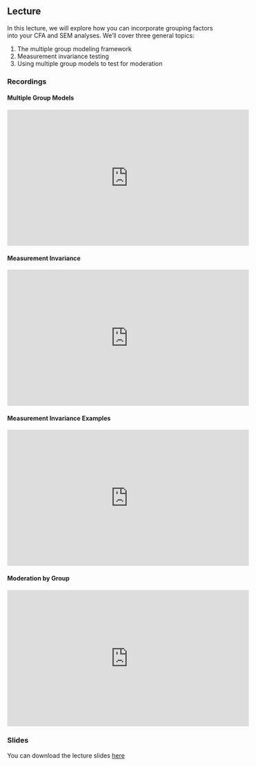## Lecture

In this lecture, we will explore how you can incorporate grouping factors into
your CFA and SEM analyses. We'll cover three general topics:

1. The multiple group modeling framework
1. Measurement invariance testing
1. Using multiple group models to test for moderation

### Recordings

#### Multiple Group Models {-}

<iframe width = "560"
        height = "315"
        src = "https://www.youtube.com/embed/_R9ThW-5gWw?si=ZoFrXpYIgE5YVsym"
        frameborder = "0"
        allow = "accelerometer;
                autoplay;
                clipboard-write;
                encrypted-media;
                gyroscope;
                picture-in-picture;
                web-share"
        allowfullscreen>
</iframe>

#### Measurement Invariance {-}

<iframe width = "560"
        height = "315"
        src = "https://www.youtube.com/embed/SMZZLpE9ZSY?si=7qdvNbyZdcRegsqI"
        frameborder = "0"
        allow = "accelerometer;
                autoplay;
                clipboard-write;
                encrypted-media;
                gyroscope;
                picture-in-picture;
                web-share"
        allowfullscreen>
</iframe>

#### Measurement Invariance Examples {-}

<iframe width = "560"
        height = "315"
        src = "https://www.youtube.com/embed/5FVIjAYmmC8?si=-PgqVzDCytXePe5S"
        frameborder = "0"
        allow = "accelerometer;
                autoplay;
                clipboard-write;
                encrypted-media;
                gyroscope;
                picture-in-picture;
                web-share"
        allowfullscreen>
</iframe>

#### Moderation by Group {-}

<iframe width = "560"
        height = "315"
        src = "https://www.youtube.com/embed/t0MnaFO3dTM?si=gaMRyFHOkLm22pqn"
        frameborder = "0"
        allow = "accelerometer;
                autoplay;
                clipboard-write;
                encrypted-media;
                gyroscope;
                picture-in-picture;
                web-share"
        allowfullscreen>
</iframe>

<!-- ![](https://i.gifer.com/Z58I.gif) -->

### Slides

You can download the lecture slides [here](pdf/multiple_group.pdf)

